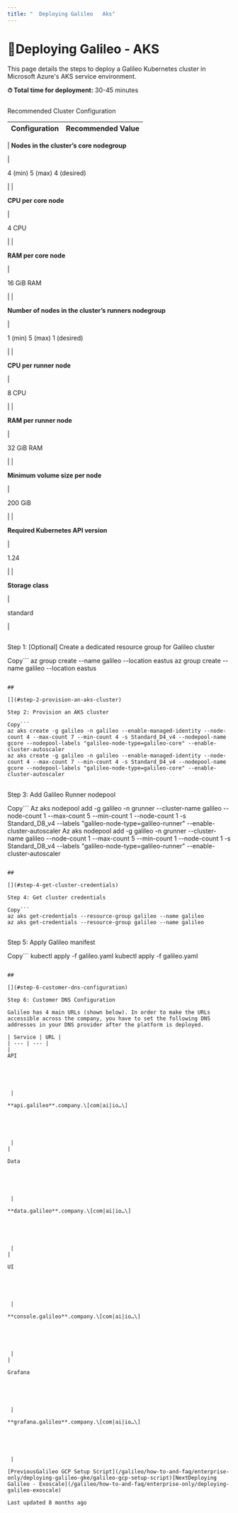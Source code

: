 ```yaml
---
title: "  Deploying Galileo   Aks"
---
```


# 🔬Deploying Galileo - AKS

This page details the steps to deploy a Galileo Kubernetes cluster in Microsoft Azure's AKS service environment.

**⏱ Total time for deployment:** 30-45 minutes

## 

[](#recommended-cluster-configuration)

Recommended Cluster Configuration

| Configuration | Recommended Value |
| --- | --- |
| 
**Nodes in the cluster’s core nodegroup**





 | 

4 (min) 5 (max) 4 (desired)





 |
| 

**CPU per core node**





 | 

4 CPU





 |
| 

**RAM per core node**





 | 

16 GiB RAM





 |
| 

**Number of nodes in the cluster’s runners nodegroup**





 | 

1 (min) 5 (max) 1 (desired)





 |
| 

**CPU per runner node**





 | 

8 CPU





 |
| 

**RAM per runner node**





 | 

32 GiB RAM





 |
| 

**Minimum volume size per node**





 | 

200 GiB





 |
| 

**Required Kubernetes API version**





 | 

1.24





 |
| 

**Storage class**





 | 

standard





 |

## 

[](#step-1-optional-create-a-dedicated-resource-group-for-galileo-cluster)

Step 1: \[Optional\] Create a dedicated resource group for Galileo cluster

Copy```
az group create --name galileo --location eastus
az group create --name galileo --location eastus
```

## 

[](#step-2-provision-an-aks-cluster)

Step 2: Provision an AKS cluster

Copy```
az aks create -g galileo -n galileo --enable-managed-identity --node-count 4 --max-count 7 --min-count 4 -s Standard_D4_v4 --nodepool-name gcore --nodepool-labels "galileo-node-type=galileo-core" --enable-cluster-autoscaler
az aks create -g galileo -n galileo --enable-managed-identity --node-count 4 --max-count 7 --min-count 4 -s Standard_D4_v4 --nodepool-name gcore --nodepool-labels "galileo-node-type=galileo-core" --enable-cluster-autoscaler
```

## 

[](#step-3-add-galileo-runner-nodepool)

Step 3: Add Galileo Runner nodepool

Copy```
Az aks nodepool add -g galileo -n grunner --cluster-name galileo --node-count 1 --max-count 5 --min-count 1 --node-count 1 -s Standard_D8_v4 --labels "galileo-node-type=galileo-runner" --enable-cluster-autoscaler
Az aks nodepool add -g galileo -n grunner --cluster-name galileo --node-count 1 --max-count 5 --min-count 1 --node-count 1 -s Standard_D8_v4 --labels "galileo-node-type=galileo-runner" --enable-cluster-autoscaler
```

## 

[](#step-4-get-cluster-credentials)

Step 4: Get cluster credentials

Copy```
az aks get-credentials --resource-group galileo --name galileo
az aks get-credentials --resource-group galileo --name galileo
```

## 

[](#step-5-apply-galileo-manifest)

Step 5: Apply Galileo manifest

Copy```
kubectl apply -f galileo.yaml
kubectl apply -f galileo.yaml
```

## 

[](#step-6-customer-dns-configuration)

Step 6: Customer DNS Configuration

Galileo has 4 main URLs (shown below). In order to make the URLs accessible across the company, you have to set the following DNS addresses in your DNS provider after the platform is deployed.

| Service | URL |
| --- | --- |
| 
API





 | 

**api.galileo**.company.\[com|ai|io…\]





 |
| 

Data





 | 

**data.galileo**.company.\[com|ai|io…\]





 |
| 

UI





 | 

**console.galileo**.company.\[com|ai|io…\]





 |
| 

Grafana





 | 

**grafana.galileo**.company.\[com|ai|io…\]





 |

[PreviousGalileo GCP Setup Script](/galileo/how-to-and-faq/enterprise-only/deploying-galileo-gke/galileo-gcp-setup-script)[NextDeploying Galileo - Exoscale](/galileo/how-to-and-faq/enterprise-only/deploying-galileo-exoscale)

Last updated 8 months ago